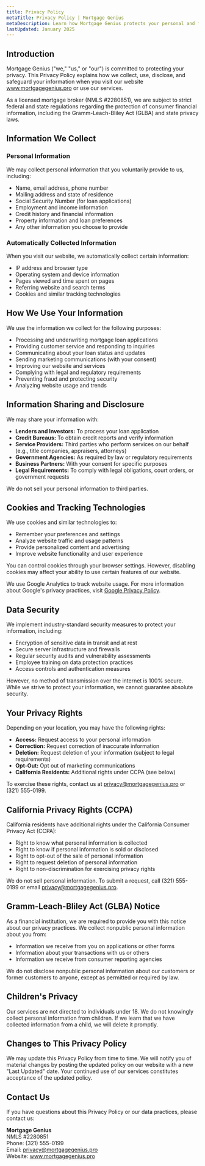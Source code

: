 ```yaml
---
title: Privacy Policy
metaTitle: Privacy Policy | Mortgage Genius
metaDescription: Learn how Mortgage Genius protects your personal and financial information. Our privacy policy explains data collection, use, and security practices for mortgage services.
lastUpdated: January 2025
---
```


## Introduction

Mortgage Genius ("we," "us," or "our") is committed to protecting your privacy. This Privacy Policy explains how we collect, use, disclose, and safeguard your information when you visit our website www.mortgagegenius.pro or use our services.

As a licensed mortgage broker (NMLS #2280851), we are subject to strict federal and state regulations regarding the protection of consumer financial information, including the Gramm-Leach-Bliley Act (GLBA) and state privacy laws.

## Information We Collect

### Personal Information

We may collect personal information that you voluntarily provide to us, including:

- Name, email address, phone number
- Mailing address and state of residence
- Social Security Number (for loan applications)
- Employment and income information
- Credit history and financial information
- Property information and loan preferences
- Any other information you choose to provide

### Automatically Collected Information

When you visit our website, we automatically collect certain information:

- IP address and browser type
- Operating system and device information
- Pages viewed and time spent on pages
- Referring website and search terms
- Cookies and similar tracking technologies

## How We Use Your Information

We use the information we collect for the following purposes:

- Processing and underwriting mortgage loan applications
- Providing customer service and responding to inquiries
- Communicating about your loan status and updates
- Sending marketing communications (with your consent)
- Improving our website and services
- Complying with legal and regulatory requirements
- Preventing fraud and protecting security
- Analyzing website usage and trends

## Information Sharing and Disclosure

We may share your information with:

- **Lenders and Investors:** To process your loan application
- **Credit Bureaus:** To obtain credit reports and verify information
- **Service Providers:** Third parties who perform services on our behalf (e.g., title companies, appraisers, attorneys)
- **Government Agencies:** As required by law or regulatory requirements
- **Business Partners:** With your consent for specific purposes
- **Legal Requirements:** To comply with legal obligations, court orders, or government requests

We do not sell your personal information to third parties.

## Cookies and Tracking Technologies

We use cookies and similar technologies to:

- Remember your preferences and settings
- Analyze website traffic and usage patterns
- Provide personalized content and advertising
- Improve website functionality and user experience

You can control cookies through your browser settings. However, disabling cookies may affect your ability to use certain features of our website.

We use Google Analytics to track website usage. For more information about Google's privacy practices, visit [Google Privacy Policy](https://policies.google.com/privacy).

## Data Security

We implement industry-standard security measures to protect your information, including:

- Encryption of sensitive data in transit and at rest
- Secure server infrastructure and firewalls
- Regular security audits and vulnerability assessments
- Employee training on data protection practices
- Access controls and authentication measures

However, no method of transmission over the internet is 100% secure. While we strive to protect your information, we cannot guarantee absolute security.

## Your Privacy Rights

Depending on your location, you may have the following rights:

- **Access:** Request access to your personal information
- **Correction:** Request correction of inaccurate information
- **Deletion:** Request deletion of your information (subject to legal requirements)
- **Opt-Out:** Opt out of marketing communications
- **California Residents:** Additional rights under CCPA (see below)

To exercise these rights, contact us at privacy@mortgagegenius.pro or (321) 555-0199.

## California Privacy Rights (CCPA)

California residents have additional rights under the California Consumer Privacy Act (CCPA):

- Right to know what personal information is collected
- Right to know if personal information is sold or disclosed
- Right to opt-out of the sale of personal information
- Right to request deletion of personal information
- Right to non-discrimination for exercising privacy rights

We do not sell personal information. To submit a request, call (321) 555-0199 or email privacy@mortgagegenius.pro.

## Gramm-Leach-Bliley Act (GLBA) Notice

As a financial institution, we are required to provide you with this notice about our privacy practices. We collect nonpublic personal information about you from:

- Information we receive from you on applications or other forms
- Information about your transactions with us or others
- Information we receive from consumer reporting agencies

We do not disclose nonpublic personal information about our customers or former customers to anyone, except as permitted or required by law.

## Children's Privacy

Our services are not directed to individuals under 18. We do not knowingly collect personal information from children. If we learn that we have collected information from a child, we will delete it promptly.

## Changes to This Privacy Policy

We may update this Privacy Policy from time to time. We will notify you of material changes by posting the updated policy on our website with a new "Last Updated" date. Your continued use of our services constitutes acceptance of the updated policy.

## Contact Us

If you have questions about this Privacy Policy or our data practices, please contact us:

**Mortgage Genius**  
NMLS #2280851  
Phone: (321) 555-0199  
Email: privacy@mortgagegenius.pro  
Website: www.mortgagegenius.pro
